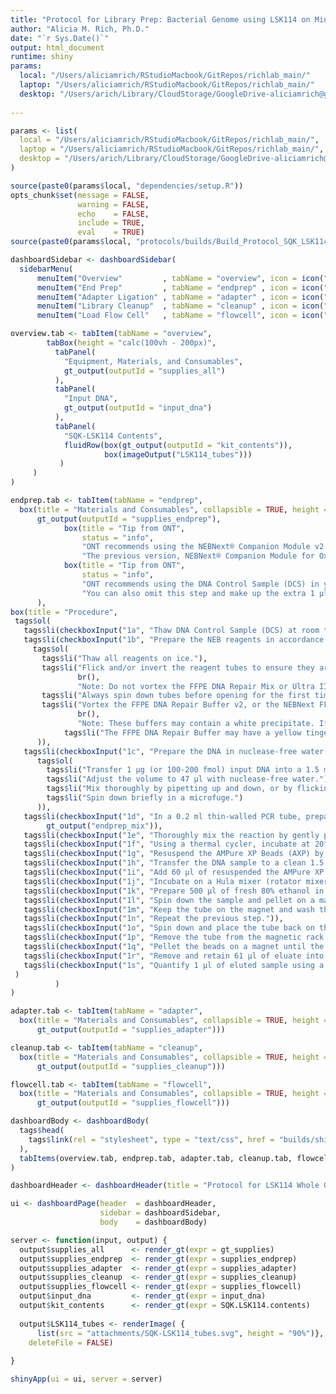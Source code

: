 ```yaml
---
title: "Protocol for Library Prep: Bacterial Genome using LSK114 on MinION"
author: "Alicia M. Rich, Ph.D."
date: "`r Sys.Date()`"
output: html_document
runtime: shiny
params:
  local: "/Users/aliciamrich/RStudioMacbook/GitRepos/richlab_main/"
  laptop: "/Users/aliciamrich/RStudioMacbook/GitRepos/richlab_main/"
  desktop: "/Users/arich/Library/CloudStorage/GoogleDrive-aliciamrich@gmail.com/Other computers/My MacBook Pro/RStudioMacbook/GitRepos/richlab_main/"
  
---
```


```r
params <- list(
  local = "/Users/aliciamrich/RStudioMacbook/GitRepos/richlab_main/",
  laptop = "/Users/aliciamrich/RStudioMacbook/GitRepos/richlab_main/",
  desktop = "/Users/arich/Library/CloudStorage/GoogleDrive-aliciamrich@gmail.com/Other computers/My MacBook Pro/RStudioMacbook/GitRepos/richlab_main/"
)

source(paste0(params$local, "dependencies/setup.R"))
opts_chunk$set(message = FALSE,
               warning = FALSE,
               echo    = FALSE,
               include = TRUE,
               eval    = TRUE)
source(paste0(params$local, "protocols/builds/Build_Protocol_SQK_LSK114.R"))
```

```r
dashboardSidebar <- dashboardSidebar(
  sidebarMenu(
      menuItem("Overview"         , tabName = "overview", icon = icon("dashboard")),
      menuItem("End Prep"         , tabName = "endprep" , icon = icon("th")),
      menuItem("Adapter Ligation" , tabName = "adapter" , icon = icon("th")),
      menuItem("Library Cleanup"  , tabName = "cleanup" , icon = icon("th")),
      menuItem("Load Flow Cell"   , tabName = "flowcell", icon = icon("th"))))
```


```r
overview.tab <- tabItem(tabName = "overview",
        tabBox(height = "calc(100vh - 200px)",
          tabPanel(
            "Equipment, Materials, and Consumables",
            gt_output(outputId = "supplies_all")
          ),
          tabPanel(
            "Input DNA",
            gt_output(outputId = "input_dna")
          ),
          tabPanel(
            "SQK-LSK114 Contents",
            fluidRow(box(gt_output(outputId = "kit_contents")), 
                     box(imageOutput("LSK114_tubes")))
           )
     )
)
```

```r
endprep.tab <- tabItem(tabName = "endprep",
  box(title = "Materials and Consumables", collapsible = TRUE, height = "calc(100vh - 200px)",
      gt_output(outputId = "supplies_endprep"),
            box(title = "Tip from ONT",
                status = "info",
                "ONT recommends using the NEBNext® Companion Module v2 for Oxford Nanopore Technologies® Ligation Sequencing (E7672S/E7672L), which contains all the NEB reagents needed for use with the Ligation Sequencing Kit.", br(),
                "The previous version, NEBNext® Companion Module for Oxford Nanopore Technologies® Ligation Sequencing (NEB, E7180S/E7180L) is also compatible, but the recommended v2 module offers more efficient dA-tailing and ligation."),
            box(title = "Tip from ONT",
                status = "info",
                "ONT recommends using the DNA Control Sample (DCS) in your library prep for troubleshooting purposes.", br(),
                "You can also omit this step and make up the extra 1 µl with your sample DNA, if preferred.")
      ),
box(title = "Procedure",
 tags$ol(
   tags$li(checkboxInput("1a", "Thaw DNA Control Sample (DCS) at room temperature, spin down, mix by pipetting, and place on ice.")),
   tags$li(checkboxInput("1b", "Prepare the NEB reagents in accordance with manufacturer’s instructions, and place on ice."),
     tags$ol(
       tags$li("Thaw all reagents on ice."),
       tags$li("Flick and/or invert the reagent tubes to ensure they are well mixed.",
               br(),
               "Note: Do not vortex the FFPE DNA Repair Mix or Ultra II End Prep Enzyme Mix."),
       tags$li("Always spin down tubes before opening for the first time each day."),
       tags$li("Vortex the FFPE DNA Repair Buffer v2, or the NEBNext FFPE DNA Repair Buffer and Ultra II End Prep Reaction Buffer to ensure they are well mixed.",
               br(),
               "Note: These buffers may contain a white precipitate. If this occurs, allow the mixture(s) to come to room temperature and pipette the buffer several times to break up the precipitate, followed by a quick vortex to mix."),
            tags$li("The FFPE DNA Repair Buffer may have a yellow tinge and is fine to use if yellow.")
      )),
   tags$li(checkboxInput("1c", "Prepare the DNA in nuclease-free water."),
      tags$ol(
        tags$li("Transfer 1 μg (or 100-200 fmol) input DNA into a 1.5 ml Eppendorf DNA LoBind tube."),
        tags$li("Adjust the volume to 47 μl with nuclease-free water."),
        tags$li("Mix thoroughly by pipetting up and down, or by flicking the tube."),
        tags$li("Spin down briefly in a microfuge.")
      )),
   tags$li(checkboxInput("1d", "In a 0.2 ml thin-walled PCR tube, prepare the reaction mix."),
        gt_output("endprep_mix")),
   tags$li(checkboxInput("1e", "Thoroughly mix the reaction by gently pipetting and briefly spinning down.")),
   tags$li(checkboxInput("1f", "Using a thermal cycler, incubate at 20°C for 5 minutes and 65°C for 5 minutes.")),
   tags$li(checkboxInput("1g", "Resuspend the AMPure XP Beads (AXP) by vortexing.")),
   tags$li(checkboxInput("1h", "Transfer the DNA sample to a clean 1.5 ml Eppendorf DNA LoBind tube.")),
   tags$li(checkboxInput("1i", "Add 60 µl of resuspended the AMPure XP Beads (AXP) to the end-prep reaction and mix by flicking the tube.")),
   tags$li(checkboxInput("1j", "Incubate on a Hula mixer (rotator mixer) for 5 minutes at room temperature.")),
   tags$li(checkboxInput("1k", "Prepare 500 μl of fresh 80% ethanol in nuclease-free water.")),
   tags$li(checkboxInput("1l", "Spin down the sample and pellet on a magnet until supernatant is clear and colourless. Keep the tube on the magnet, and pipette off the supernatant.")),
   tags$li(checkboxInput("1m", "Keep the tube on the magnet and wash the beads with 200 µl of freshly prepared 80% ethanol without disturbing the pellet. Remove the ethanol using a pipette and discard.")),
   tags$li(checkboxInput("1n", "Repeat the previous step.")),
   tags$li(checkboxInput("1o", "Spin down and place the tube back on the magnet. Pipette off any residual ethanol. Allow to dry for ~30 seconds, but do not dry the pellet to the point of cracking.")),
   tags$li(checkboxInput("1p", "Remove the tube from the magnetic rack and resuspend the pellet in 61 µl nuclease-free water. Incubate for 2 minutes at room temperature.")),
   tags$li(checkboxInput("1q", "Pellet the beads on a magnet until the eluate is clear and colourless, for at least 1 minute.")),
   tags$li(checkboxInput("1r", "Remove and retain 61 µl of eluate into a clean 1.5 ml Eppendorf DNA LoBind tube.")),
   tags$li(checkboxInput("1s", "Quantify 1 µl of eluted sample using a Qubit fluorometer."))
 )
          )
)

```

```r
adapter.tab <- tabItem(tabName = "adapter",
  box(title = "Materials and Consumables", collapsible = TRUE, height = "calc(100vh - 200px)",
      gt_output(outputId = "supplies_adapter")))
```

```r
cleanup.tab <- tabItem(tabName = "cleanup",
  box(title = "Materials and Consumables", collapsible = TRUE, height = "calc(100vh - 200px)",
      gt_output(outputId = "supplies_cleanup")))
```

```r
flowcell.tab <- tabItem(tabName = "flowcell",
  box(title = "Materials and Consumables", collapsible = TRUE, height = "calc(100vh - 200px)",
      gt_output(outputId = "supplies_flowcell")))
```

```r
dashboardBody <- dashboardBody(
  tags$head(
    tags$link(rel = "stylesheet", type = "text/css", href = "builds/shinydashboard.css")
  ),
  tabItems(overview.tab, endprep.tab, adapter.tab, cleanup.tab, flowcell.tab)
)
```

```r
dashboardHeader <- dashboardHeader(title = "Protocol for LSK114 Whole Genome Library Prep")
```


```r
ui <- dashboardPage(header  = dashboardHeader,
                    sidebar = dashboardSidebar,
                    body    = dashboardBody)
```


```r
server <- function(input, output) {
  output$supplies_all      <- render_gt(expr = gt_supplies)
  output$supplies_endprep  <- render_gt(expr = supplies_endprep)
  output$supplies_adapter  <- render_gt(expr = supplies_adapter)
  output$supplies_cleanup  <- render_gt(expr = supplies_cleanup)
  output$supplies_flowcell <- render_gt(expr = supplies_flowcell)
  output$input_dna         <- render_gt(expr = input_dna)
  output$kit_contents      <- render_gt(expr = SQK.LSK114.contents)
  
  output$LSK114_tubes <- renderImage( { 
      list(src = "attachments/SQK-LSK114_tubes.svg", height = "90%")}, 
    deleteFile = FALSE) 
  
}
```


```r
shinyApp(ui = ui, server = server)
```

